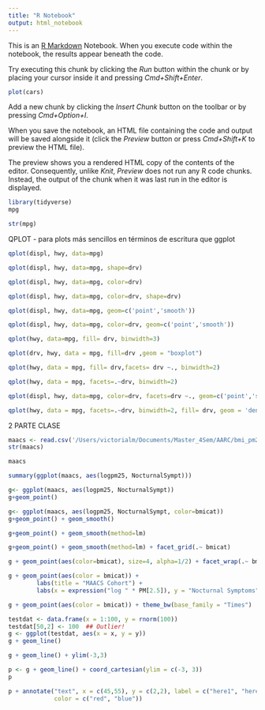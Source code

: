 ```yaml
---
title: "R Notebook"
output: html_notebook
---
```


This is an [R Markdown](http://rmarkdown.rstudio.com) Notebook. When you execute code within the notebook, the results appear beneath the code. 

Try executing this chunk by clicking the *Run* button within the chunk or by placing your cursor inside it and pressing *Cmd+Shift+Enter*. 

```r
plot(cars)
```

Add a new chunk by clicking the *Insert Chunk* button on the toolbar or by pressing *Cmd+Option+I*.


When you save the notebook, an HTML file containing the code and output will be saved alongside it (click the *Preview* button or press *Cmd+Shift+K* to preview the HTML file). 

The preview shows you a rendered HTML copy of the contents of the editor. Consequently, unlike *Knit*, *Preview* does not run any R code chunks. Instead, the output of the chunk when it was last run in the editor is displayed.

```r
library(tidyverse)
mpg

```
```r
str(mpg)
```

QPLOT - para plots más sencillos en términos de escritura que ggplot

```r
qplot(displ, hwy, data=mpg)
```

```r
qplot(displ, hwy, data=mpg, shape=drv)
```

```r
qplot(displ, hwy, data=mpg, color=drv)
```

```r
qplot(displ, hwy, data=mpg, color=drv, shape=drv)
```


```r
qplot(displ, hwy, data=mpg, geom=c('point','smooth'))
```

```r
qplot(displ, hwy, data=mpg, color=drv, geom=c('point','smooth'))
```

```r
qplot(hwy, data=mpg, fill= drv, binwidth=3)
```

```r
qplot(drv, hwy, data = mpg, fill=drv ,geom = "boxplot")

```

```r
qplot(hwy, data = mpg, fill= drv,facets= drv ~., binwidth=2)
```

```r
qplot(hwy, data = mpg, facets=.~drv, binwidth=2)
```

```r
qplot(displ, hwy, data=mpg, color=drv, facets=drv ~., geom=c('point','smooth'))
```

```r
qplot(hwy, data = mpg, facets=.~drv, binwidth=2, fill= drv, geom = 'density')
```
2 PARTE CLASE


```r
maacs <- read.csv('/Users/victorialm/Documents/Master_4Sem/AARC/bmi_pm25_no2_sim.csv')
str(maacs)
```

```r
maacs
```

```r
summary(ggplot(maacs, aes(logpm25, NocturnalSympt)))

```

```r
g<- ggplot(maacs, aes(logpm25, NocturnalSympt))
g+geom_point()
```

```r
g<- ggplot(maacs, aes(logpm25, NocturnalSympt, color=bmicat))
g+geom_point() + geom_smooth()

```

```r
g+geom_point() + geom_smooth(method=lm)
```
```r
g+geom_point() + geom_smooth(method=lm) + facet_grid(.~ bmicat)
```
```r
g + geom_point(aes(color=bmicat), size=4, alpha=1/2) + facet_wrap(.~ bmicat)
```
```r
g + geom_point(aes(color = bmicat)) +
        labs(title = "MAACS Cohort") +
        labs(x = expression("log " * PM[2.5]), y = "Nocturnal Symptoms")
```
```r
g + geom_point(aes(color = bmicat)) + theme_bw(base_family = "Times")
```

```r
testdat <- data.frame(x = 1:100, y = rnorm(100))
testdat[50,2] <- 100  ## Outlier!
g <- ggplot(testdat, aes(x = x, y = y))
g + geom_line()
```
```r
g + geom_line() + ylim(-3,3)
```

```r
p <- g + geom_line() + coord_cartesian(ylim = c(-3, 3))
p
```

```r
p + annotate("text", x = c(45,55), y = c(2,2), label = c("here1", "here2"),
             color = c("red", "blue"))
```
